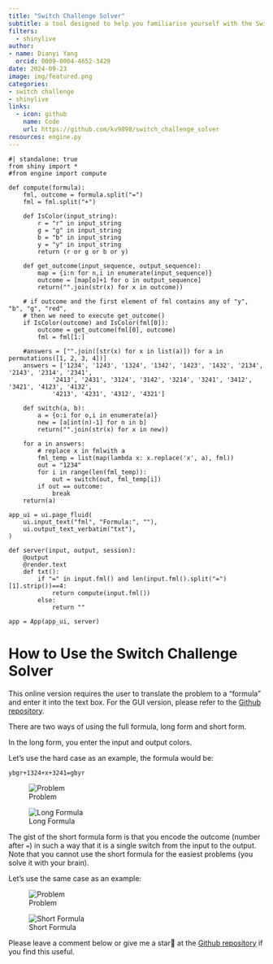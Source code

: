 ```yaml
---
title: "Switch Challenge Solver"
subtitle: a tool designed to help you familiarise yourself with the Switch Challenge for AON and P&G assessments
filters:
  - shinylive
author: 
- name: Dianyi Yang
  orcid: 0009-0004-4652-3429
date: 2024-09-23
image: img/featured.png
categories:
- switch challenge
- shinylive
links:
  - icon: github
    name: Code
    url: https://github.com/kv9898/switch_challenge_solver
resources: engine.py
---
```

```shinylive-python
#| standalone: true
from shiny import *
#from engine import compute

def compute(formula):
    fml, outcome = formula.split("=")
    fml = fml.split("+")

    def IsColor(input_string):
        r = "r" in input_string
        g = "g" in input_string
        b = "b" in input_string
        y = "y" in input_string
        return (r or g or b or y)

    def get_outcome(input_sequence, output_sequence):
        map = {i:n for n,i in enumerate(input_sequence)}
        outcome = [map[o]+1 for o in output_sequence]
        return("".join(str(x) for x in outcome))

    # if outcome and the first element of fml contains any of "y", "b", "g", "red",
    # then we need to execute get_outcome()
    if IsColor(outcome) and IsColor(fml[0]):
        outcome = get_outcome(fml[0], outcome)
        fml = fml[1:]

    #answers = ["".join([str(x) for x in list(a)]) for a in permutations([1, 2, 3, 4])]
    answers = ['1234', '1243', '1324', '1342', '1423', '1432', '2134', '2143', '2314', '2341', 
            '2413', '2431', '3124', '3142', '3214', '3241', '3412', '3421', '4123', '4132', 
            '4213', '4231', '4312', '4321']

    def switch(a, b):
        a = {o:i for o,i in enumerate(a)}
        new = [a[int(n)-1] for n in b]
        return("".join(str(x) for x in new))

    for a in answers:
        # replace x in fmlwith a
        fml_temp = list(map(lambda x: x.replace('x', a), fml))
        out = "1234"
        for i in range(len(fml_temp)):
            out = switch(out, fml_temp[i])
        if out == outcome:
            break
    return(a)

app_ui = ui.page_fluid(
    ui.input_text("fml", "Formula:", ""),
    ui.output_text_verbatim("txt"),
)

def server(input, output, session):
    @output
    @render.text
    def txt():
        if "=" in input.fml() and len(input.fml().split("=")[1].strip())==4:
            return compute(input.fml())
        else:
            return ""

app = App(app_ui, server)

```

# How to Use the Switch Challenge Solver

This online version requires the user to translate the problem to a "formula" and enter it into the text box. For the GUI version, please refer to the [Github repository](https://github.com/kv9898/switch_challenge_solver).

There are two ways of using the full formula, long form and short form.

In the long form, you enter the input and output colors.

Let's use the hard case as an example, the formula would be:

`ybgr+1324+x+3241=gbyr`

::: {layout="[[30,70]]"}
![Problem](img/problem.png)

![Long Formula](img/lf.png)
:::

The gist of the short formula form is that you encode the outcome (number after `=`) in such a way that it is a single switch from the input to the output. Note that you cannot use the short formula for the easiest problems (you solve it with your brain).

Let's use the same case as an example:

::: {layout="[[30,70]]"}
![Problem](img/problem.png)

![Short Formula](img/sf.png)
:::

Please leave a comment below or give me a star🌟 at the [Github repository](https://github.com/kv9898/switch_challenge_solver) if you find this useful.
